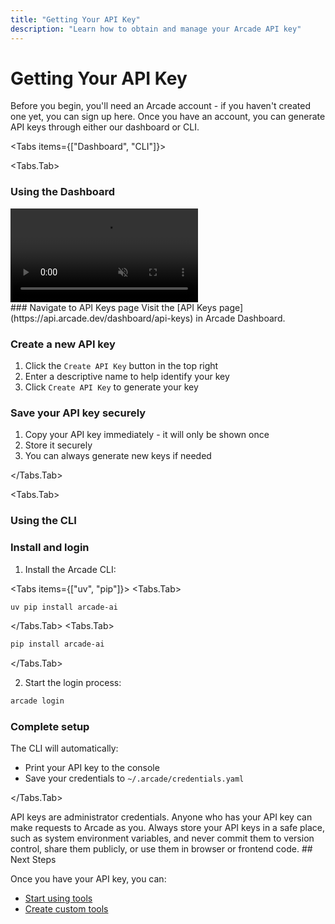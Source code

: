 ```yaml
---
title: "Getting Your API Key"
description: "Learn how to obtain and manage your Arcade API key"
---
```



# Getting Your API Key

Before you begin, you'll need an Arcade account - if you haven't created one yet, you can <SignupLink linkLocation="docs:get-api-key">sign up here</SignupLink>. Once you have an account, you can generate API keys through either our dashboard or CLI.

<Tabs items={["Dashboard", "CLI"]}>

<Tabs.Tab>

### Using the Dashboard

<div className="flex justify-center my-4">
  <video
    src="/videos/API_Keys.mp4"
    autoPlay
    muted
    playsInline
    className="w-full max-w-[900px] rounded-xl shadow-2xl"
    controls
  ></video>
</div>

<Steps>
### Navigate to API Keys page
Visit the [API Keys page](https://api.arcade.dev/dashboard/api-keys) in Arcade Dashboard.

### Create a new API key

1. Click the `Create API Key` button in the top right
2. Enter a descriptive name to help identify your key
3. Click `Create API Key` to generate your key

### Save your API key securely

1. Copy your API key immediately - it will only be shown once
2. Store it securely
3. You can always generate new keys if needed

</Steps>

</Tabs.Tab>

<Tabs.Tab>

### Using the CLI

<Steps>

### Install and login

1. Install the Arcade CLI:

<Tabs items={["uv", "pip"]}>
<Tabs.Tab>

```bash
uv pip install arcade-ai
```

</Tabs.Tab>
<Tabs.Tab>
```bash
pip install arcade-ai
```
</Tabs.Tab>
</Tabs>

2. Start the login process:

```bash
arcade login
```

### Complete setup

The CLI will automatically:

- Print your API key to the console
- Save your credentials to `~/.arcade/credentials.yaml`

</Steps>

</Tabs.Tab>
</Tabs>

<Callout type="warning">
  API keys are administrator credentials. Anyone who has your API key can make
  requests to Arcade as you. Always store your API keys in a safe place, such as
  system environment variables, and never commit them to version control, share
  them publicly, or use them in browser or frontend code.
</Callout>
## Next Steps

Once you have your API key, you can:

- [Start using tools](/home/getting-started/quickstart)
- [Create custom tools](/home/authoring-tools/build-tools/create-a-toolkit)
